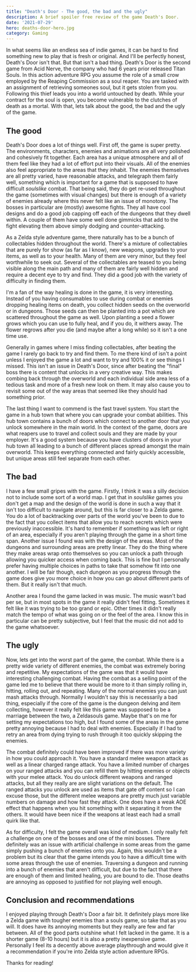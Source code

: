 ```yaml
---
title: "Death's Door - The good, the bad and the ugly"
description: A brief spoiler free review of the game Death's Door.
date: '2021-07-29'
hero: deaths-door-hero.jpg
category: Gaming
---
```


In what seems like an endless sea of indie games, it can be hard to find something new to play that is fresh or original. And I'll be perfectly honest, Death's Door isn't that. But that isn't a bad thing. Death's Door is the second game from Acid Nerve, the company who had 6 years prior released Titan Souls. In this action adventure RPG you assume the role of a small crow employed by the Reaping Commission as a soul reaper. You are tasked with an assignment of retrieving someones soul, but it gets stolen from you. Following this thief leads you into a world untouched by death. While your contract for the soul is open, you become vulnerable to the clutches of death as a mortal. With that, lets talk about the good, the bad and the ugly of the game.

## The good

Death's Door does a lot of things well. First off, the game is super pretty. The environments, characters, enemies and animations are all very polished and cohesively fit together. Each area has a unique atmosphere and all of them feel like they had a lot of effort put into their visuals. All of the enemies also feel appropriate to the areas that they inhabit. The enemies themselves are all pretty varied, have reasonable attacks, and telegraph them fairly well, something which is important for a game that is supposed to have difficult _soulslike_ combat. That being said, they do get re-used throughout the game (sometimes with visual changes) but there is enough of a variety of enemies already where this never felt like an issue of monotony. The bosses in particular are (mostly) awesome fights. They all have cool designs and do a good job capping off each of the dungeons that they dwell within. A couple of them have some well done gimmicks that add to the fight elevating them above simply dodging and counter-attacking.

As a Zelda style adventure game, there naturally has to be a bunch of collectables hidden throughout the world. There's a mixture of collectables that are purely for show (as far as I know), new weapons, upgrades to your items, as well as to your health. Many of them are very minor, but they feel worthwhile to seek out. Several of the collectables are teased to you being visible along the main path and many of them are fairly well hidden and require a decent eye to try and find. They did a good job with the variety of difficulty in finding them.

I'm a fan of the way healing is done in the game, it is very interesting. Instead of you having consumables to use during combat or enemies dropping healing items on death, you collect hidden seeds on the overworld or in dungeons. Those seeds can then be planted into a pot which are scattered throughout the game as well. Upon planting a seed a flower grows which you can use to fully heal, and if you do, it withers away. The flower regrows after you die (and maybe after a long while) so it isn't a one time use.

Generally in games where I miss finding collectables, after beating the game I rarely go back to try and find them. To me there kind of isn't a point unless I enjoyed the game a lot and want to try and 100% it or see things I missed. This isn't an issue in Death's Door, since after beating the "final" boss there is content that unlocks in a very creative way. This makes combing back through the overworld and each individual side area less of a tedious task and more of a fresh new look on them. It may also cause you to revisit some out of the way areas that seemed like they should had something prior.

The last thing I want to commend is the fast travel system. You start the game in a hub town that where you can upgrade your combat abilities. This hub town contains a bunch of doors which connect to another door that you unlock somewhere in the main world. In the context of the game, doors are what reapers use to travel and collect souls and they are made by your employer. It's a good system because you have clusters of doors in your hub town all leading to a bunch of different places spread amongst the main overworld. This keeps everything connected and fairly quickly accessible, but unique areas still feel separate from each other.

## The bad

I have a few small gripes with the game. Firstly, I think it was a silly decision not to include some sort of a world map. I get that in _soulslike_ games you don't get a map and the design of the world is done in such a way that it isn't too difficult to navigate around, but this is far closer to a Zelda game. You do a lot of backtracking over parts of the world you've been to due to the fact that you collect items that allow you to reach secrets which were previously inaccessible. It's hard to remember if something was left or right of an area, especially if you aren't playing through the game in a short time span. Another issue I found was with the design of the areas. Most of the dungeons and surrounding areas are pretty linear. They do the thing where they make areas wrap onto themselves so you can unlock a path through allowing you quicker access when coming back. This is fine but I personally prefer having multiple choices in paths to take that somehow fit into one another. I will be fair though, each dungeon as you progress through the game does give you more choice in how you can go about different parts of them. But it really isn't that much.

Another area I found the game lacked in was music. The music wasn't bad per se, but in most spots in the game it really didn't feel fitting. Sometimes it felt like it was trying to be too grand or epic. Other times it didn't really match the tempo of what was going on or the feel of the area. I know this in particular can be pretty subjective, but I feel that the music did not add to the game whatsoever.

## The ugly

Now, lets get into the worst part of the game, the combat. While there is a pretty wide variety of different enemies, the combat was extremely boring and repetitive. My expectations of the game was that it would have interesting challenging combat. Having the combat as a selling point of the game led me to believe that there would be more to it than simply rolling in, hitting, rolling out, and repeating. Many of the normal enemies you can just mash attacks through. Normally I wouldn't say this is necessarily a bad thing, especially if the core of the game is the dungeon delving and item collecting, however it really felt like this game was supposed to be a marriage between the two, a Zeldasouls game. Maybe that's on me for setting my expectations too high, but I found some of the areas in the game pretty annoying because I had to deal with enemies. Especially if I had to retry an area from dying trying to rush through it too quickly skipping the enemies.

The combat definitely could have been improved if there was more variety in how you could approach it. You have a standard melee weapon attack as well as a linear charged range attack. You have a limited number of charges on your ranged attacks and you can refill them by hitting enemies or objects with your melee attack. You do unlock different weapons and ranged attacks, but all they really are are slight variations on the default. The ranged attacks you unlock are used as items that gate off content so I can excuse those, but the different melee weapons are pretty much just variable numbers on damage and how fast they attack. One does have a weak AOE effect that happens when you hit something with it separating it from the others. It would have been nice if the weapons at least each had a small quirk like that.

As for difficulty, I felt the game overall was kind of medium. I only really felt a challenge on one of the bosses and one of the mini bosses. There definitely was an issue with artificial challenge in some areas from the game simply pushing a bunch of enemies onto you. Again, this wouldn't be a problem but its clear that the game intends you to have a difficult time with some areas through the use of enemies. Traversing a dungeon and running into a bunch of enemies that aren't difficult, but due to the fact that there are enough of them and limited healing, you are bound to die. Those deaths are annoying as opposed to justified for not playing well enough.

## Conclusion and recommendations

I enjoyed playing through Death's Door a fair bit. It definitely plays more like a Zelda game with tougher enemies than a souls game, so take that as you will. It does have its annoying moments but they really are few and far between. All of the good parts outshine what I felt lacked in the game. It is a shorter game (8-10 hours) but it is also a pretty inexpensive game. Personally I feel its a decently above average playthrough and would give it a recommendation if you're into Zelda style action adventure RPGs.

Thanks for reading!
